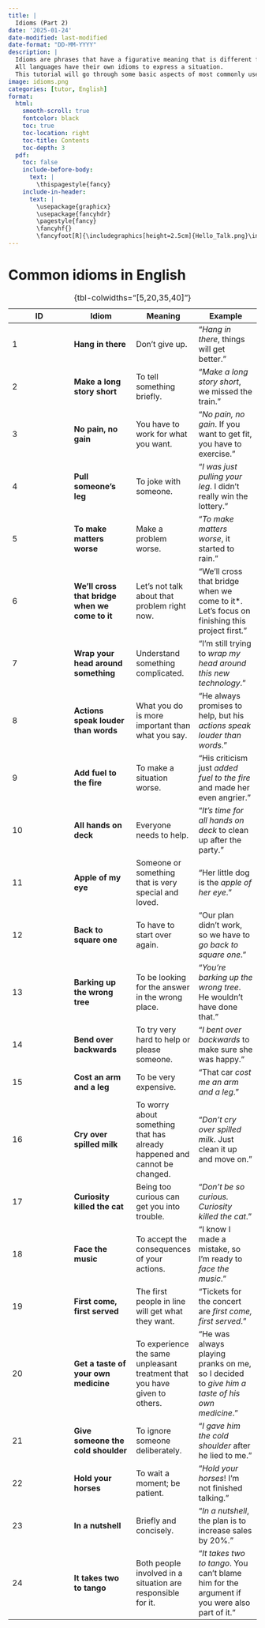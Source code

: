 ```yaml
---
title: |
  Idioms (Part 2)
date: '2025-01-24'
date-modified: last-modified
date-format: "DD-MM-YYYY"
description: |
  Idioms are phrases that have a figurative meaning that is different from the literal meaning of the individual words. 
  All languages have their own idioms to express a situation. 
  This tutorial will go through some basic aspects of most commonly used idioms in English.
image: idioms.png
categories: [tutor, English]
format: 
  html:
    smooth-scroll: true
    fontcolor: black
    toc: true
    toc-location: right
    toc-title: Contents
    toc-depth: 3
  pdf:
    toc: false
    include-before-body: 
      text: |
        \thispagestyle{fancy}
    include-in-header: 
      text: |
        \usepackage{graphicx}
        \usepackage{fancyhdr}
        \pagestyle{fancy}
        \fancyhf{} 
        \fancyfoot[R]{\includegraphics[height=2.5cm]{Hello_Talk.png}\includegraphics[height=2.5cm]{Red_Note.png}}
---
```


# Common idioms in English

ID|Idiom|Meaning|Example
-|-|-|-
1| **Hang in there**| Don't give up.| "*Hang in there*, things will get better."                                                    
2| **Make a long story short**| To tell something briefly.| "*Make a long story short*, we missed the train."                                          
3| **No pain, no gain**| You have to work for what you want.| "*No pain, no gain*. If you want to get fit, you have to exercise."                           
4| **Pull someone's leg**| To joke with someone.| "*I was just pulling your leg*. I didn't really win the lottery."                             
5| **To make matters worse**| Make a problem worse.| "*To make matters worse*, it started to rain."                                                
6| **We'll cross that bridge when we come to it** | Let's not talk about that problem right now.| "We'll cross that bridge when we come to it*. Let's focus on finishing this project first."  
7| **Wrap your head around something**| Understand something complicated.| "I'm still trying to *wrap my head around this new technology*."                              
8| **Actions speak louder than words**| What you do is more important than what you say.| "He always promises to help, but his *actions speak louder than words*."                      
9| **Add fuel to the fire**| To make a situation worse.| "His criticism just *added fuel to the fire* and made her even angrier."                      
10| **All hands on deck**| Everyone needs to help.| "*It's time for all hands on deck* to clean up after the party."                              
11| **Apple of my eye**| Someone or something that is very special and loved.| "Her little dog is the *apple of her eye*."                                                   
12| **Back to square one** | To have to start over again.| "Our plan didn't work, so we have to *go back to square one*."                                
13| **Barking up the wrong tree**| To be looking for the answer in the wrong place.| "*You're barking up the wrong tree*. He wouldn't have done that."                             
14| **Bend over backwards**| To try very hard to help or please someone.| "*I bent over backwards* to make sure she was happy."                                         
15| **Cost an arm and a leg**| To be very expensive.| "That car *cost me an arm and a leg*."                                                        
16| **Cry over spilled milk**| To worry about something that has already happened and cannot be changed.| "*Don't cry over spilled milk*. Just clean it up and move on."                            
17| **Curiosity killed the cat**| Being too curious can get you into trouble.| "*Don't be so curious. Curiosity killed the cat*."                                            
18| **Face the music**| To accept the consequences of your actions.| "I know I made a mistake, so I'm ready to *face the music*."                                  
19| **First come, first served**| The first people in line will get what they want.| "Tickets for the concert are *first come, first served*."                                     
20| **Get a taste of your own medicine**| To experience the same unpleasant treatment that you have given to others.| "He was always playing pranks on me, so I decided to *give him a taste of his own medicine*." 
21| **Give someone the cold shoulder**| To ignore someone deliberately.| "*I gave him the cold shoulder* after he lied to me."                                         
22| **Hold your horses**| To wait a moment; be patient.| "*Hold your horses*! I'm not finished talking."                                               
23| **In a nutshell**| Briefly and concisely.| "*In a nutshell*, the plan is to increase sales by 20%."                                      
24| **It takes two to tango**| Both people involved in a situation are responsible for it.| "*It takes two to tango*. You can't blame him for the argument if you were also part of it."  
: {tbl-colwidths="[5,20,35,40]"}